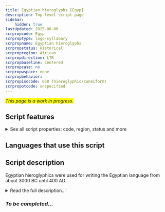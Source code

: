 ```yaml
---
title: Egyptian hieroglyphs [Egyp]
description: Top-level script page
sidebar:
    hidden: true
lastUpdated: 2025-08-06
scrpropcode: Egyp
scrproptype: logo-syllabary
scrpropname: Egyptian hieroglyphs
scrpropstatus: Historical
scrpropregion: African
scrpropdirection: LTR
scrpropbaseline: centered
scrpropcase: no
scrpropwspace: none
scrpropbehavior: 
scrpropisocode: 050 (hieroglyphic/cuneiform)
scrpropotcode: unspecified
---
```


<span style='background-color:yellow'>_This page is a work in progress._</span>


## Script features

<details>
<summary> See all script properties: code, region, status and more</summary>
<ScriptInfo />
</details>

## Languages that use this script

<WsList script='Egyp' wsMax='5' />

## Script description

Egyptian hieroglyphics were used for writing the Egyptian language from about 3000 BC until 400 AD.

<details><summary>Read the full description...'</summary>_Not yet available._</details>

### _To be completed..._

